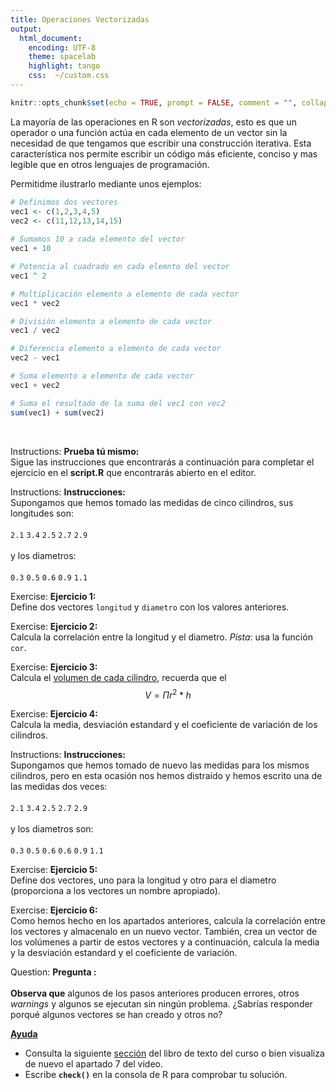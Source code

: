 ```yaml
---
title: Operaciones Vectorizadas
output:
  html_document:
    encoding: UTF-8
    theme: spacelab
    highlight: tango
    css:  ~/custom.css
---
```


```r
knitr::opts_chunk$set(echo = TRUE, prompt = FALSE, comment = "", collapse = TRUE)
```

La mayoría de las operaciones en R son _vectorizadas_, esto es que un operador o una función actúa en cada elemento de un vector sin la necesidad de que tengamos
que escribir una construcción iterativa. Esta característica nos permite escribir un código más 
eficiente, conciso y mas legible que en otros lenguajes de programación.

Permitidme ilustrarlo mediante unos ejemplos:

```r
# Definimos dos vectores
vec1 <- c(1,2,3,4,5)
vec2 <- c(11,12,13,14,15)
          
# Sumamos 10 a cada elemento del vector
vec1 + 10

# Potencia al cuadrado en cada elemnto del vector
vec1 ^ 2

# Multiplicación elemento a elemento de cada vector
vec1 * vec2

# División elemento a elemento de cada vector
vec1 / vec2

# Diferencia elemento a elemento de cada vector
vec2 - vec1

# Suma elemento a elemento de cada vector
vec1 + vec2

# Suma el resultado de la suma del vec1 con vec2
sum(vec1) + sum(vec2)

```


</br>

<div class="alert alert-success" role="alert">
<span class="glyphicon glyphicon-education" aria-hidden="true"></span>
<span class="sr-only">Instructions:</span>
**Prueba tú mismo:**</br>
Sigue las instrucciones que encontrarás a 
continuación para completar el ejercicio en el __script.R__ que encontrarás abierto en el editor.
</div>

 

<div class="panel panel-success">
<div class="panel-body">

<div class="alert alert-success" role="alert">
<span class="glyphicon glyphicon-tasks" aria-hidden="true"></span>
<span class="sr-only">Instructions:</span>
**Instrucciones:**  
Supongamos que hemos tomado las medidas de cinco cilindros, sus longitudes son:
</br></br>
`2.1` `3.4` `2.5` `2.7` `2.9`
</br></br>
y los diametros:
</br></br>
`0.3` `0.5` `0.6` `0.9` `1.1`


</div>

<div class="alert alert-success" role="alert">
<span class="glyphicon glyphicon-pencil" aria-hidden="true"></span>
<span class="sr-only">Exercise:</span>
**Ejercicio 1:** </br>
Define dos vectores `longitud` y `diametro` con los valores anteriores.

</div>

<div class="alert alert-success" role="alert">
<span class="glyphicon glyphicon-pencil" aria-hidden="true"></span>
<span class="sr-only">Exercise:</span>
**Ejercicio 2:** </br>
Calcula la correlación entre la longitud y el diametro. _Pista_: usa la función `cor`.
</div>
 
<div class="alert alert-success" role="alert">
<span class="glyphicon glyphicon-pencil" aria-hidden="true"></span>
<span class="sr-only">Exercise:</span>
**Ejercicio 3:** </br>
Calcula el [volumen de cada cilindro](https://es.wikipedia.org/wiki/Cilindro), recuerda que el
</br>
$$V=\Pi { r }^{ 2 }*h$$

</div>


<div class="alert alert-success" role="alert">
<span class="glyphicon glyphicon-pencil" aria-hidden="true"></span>
<span class="sr-only">Exercise:</span>
**Ejercicio 4:** </br>
Calcula la media, desviación estandard y el coeficiente de variación de los cilindros.

</div>

<div class="alert alert-success" role="alert">
<span class="glyphicon glyphicon-tasks" aria-hidden="true"></span>
<span class="sr-only">Instructions:</span>
**Instrucciones:**  
Supongamos que hemos tomado de nuevo las medidas para los mismos cilindros, pero en esta ocasión nos hemos distraído y hemos escrito una de las medidas dos veces:
</br></br>
`2.1` `3.4` `2.5` `2.7` `2.9`
</br></br>
y los diametros son:
</br></br>
`0.3` `0.5` `0.6` `0.6` `0.9` `1.1`

</div>

<div class="alert alert-success" role="alert">
<span class="glyphicon glyphicon-pencil" aria-hidden="true"></span>
<span class="sr-only">Exercise:</span>
**Ejercicio 5:** </br>
Define dos vectores, uno para la longitud y otro para el diametro (proporciona a los vectores un nombre apropiado).
</div>


<div class="alert alert-success" role="alert">
<span class="glyphicon glyphicon-pencil" aria-hidden="true"></span>
<span class="sr-only">Exercise:</span>
**Ejercicio 6:** </br>
Como hemos hecho en los apartados anteriores, calcula la correlación entre los vectores y almacenalo en un nuevo vector. También, crea un vector de los volúmenes a partir de estos vectores y a continuación, calcula la media y la desviación estandard y el coeficiente de variación.
</div>

</div>
</div>



<div class="alert alert-warning" role="alert">
<span class="glyphicon glyphicon-question-sign" aria-hidden="true"></span>
<span class="sr-only">Question:</span>
**Pregunta :** </br> </br>
__Observa que__ algunos de los pasos anteriores producen errores, otros _warnings_ y algunos se ejecutan sin ningún problema. ¿Sabrías responder porqué algunos vectores se han creado y otros no?
</div>

<p>
<a class="btn btn-info" data-toggle="collapse" href="#hint" aria-expanded="false" aria-controls="collapseExample">
<span class="glyphicon glyphicon-exclamation-sign" aria-hidden="true"></span> __Ayuda__</a>
</p>
<div class="collapse" id="hint">
<div class="card card-block">
<div class="alert alert-info" role="alert">
- Consulta la siguiente [sección](https://rsanchezs.gitbooks.io/ciencia-de-datos-con-r/content/estructuras_datos/vectores/vectores.html) del libro de texto del curso o bien visualiza de nuevo el apartado 7 del video.
- Escribe __`check()`__ en la consola de R para comprobar tu solución.
</div>
</div>






 